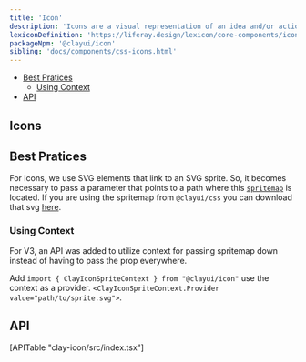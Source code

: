 ```yaml
---
title: 'Icon'
description: 'Icons are a visual representation of an idea and/or action.'
lexiconDefinition: 'https://liferay.design/lexicon/core-components/icons/'
packageNpm: '@clayui/icon'
sibling: 'docs/components/css-icons.html'
---
```



<div class="nav-toc-absolute">
<div class="nav-toc">

-   [Best Pratices](#best-pratices)
    -   [Using Context](#using-context)
-   [API](#api)

</div>
</div>

## Icons

<IconSearch source={icons} />

## Best Pratices

For Icons, we use SVG elements that link to an SVG sprite. So, it becomes necessary to pass a parameter that points to a path where this [`spritemap`](#api-spritemap) is located.
If you are using the spritemap from `@clayui/css` you can download that svg [here](https://github.com/liferay/clay/blob/master/clayui.com/static/images/icons/icons.svg).

<Icon />

### Using Context

<div class="clay-site-alert alert alert-info">
	For V3, an API was added to utilize context for passing spritemap down
	instead of having to pass the prop everywhere.
</div>

Add `import { ClayIconSpriteContext } from "@clayui/icon"` use the context as a provider. `<ClayIconSpriteContext.Provider value="path/to/sprite.svg">`.

<IconWithContext />

## API

<div>[APITable "clay-icon/src/index.tsx"]</div>
